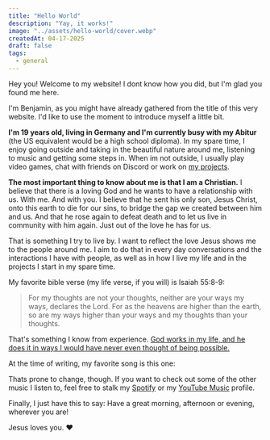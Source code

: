 ```yaml
---
title: "Hello World"
description: "Yay, it works!"
image: "../assets/hello-world/cover.webp"
createdAt: 04-17-2025
draft: false
tags:
  - general
---
```


Hey you! Welcome to my website! I dont know how you did, but I'm glad you found me here.

I'm Benjamin, as you might have already gathered from the title of this very website. I'd like to use the moment to introduce myself a little bit.

**I'm 19 years old, living in Germany and I'm currently busy with my Abitur** (the US equivalent would be a high school diploma).
In my spare time, I enjoy going outside and taking in the beautiful nature around me, listening to music and getting some steps in. 
When im not outside, I usually play video games, chat with friends on Discord or work on [my projects](/projects/).

**The most important thing to know about me is that I am a Christian.** I believe that there is a loving God and he wants to have a relationship with us. With me. And with you.
I believe that he sent his only son, Jesus Christ, onto this earth to die for our sins, to bridge the gap we created between him and us. And that he rose again to defeat death and to let us live in community with him again.
Just out of the love he has for us.

That is something I try to live by. I want to reflect the love Jesus shows me to the people around me. 
I aim to do that in every day conversations and the interactions I have with people, as well as in how I live my life and in the projects I start in my spare time.

My favorite bible verse (my life verse, if you will) is Isaiah 55:8-9:
> For my thoughts are not your thoughts, neither are your ways my ways, declares the Lord. For as the heavens are higher than the earth, so are my ways higher than your ways and my thoughts than your thoughts.

That's something I know from experience. [God works in my life, and he does it in ways I would have never even thought of being possible.](https://www.youtube.com/watch?v=Ol4Lj4vpzLs)

At the time of writing, my favorite song is this one:

<YouTube id="ffVc30ydP8w" />

Thats prone to change, though. If you want to check out some of the other music I listen to, feel free to stalk my [Spotify](https://open.spotify.com/user/6b4663f8x9uqhx0dhhq4hh00q) or my [YouTube Music](https://music.youtube.com/@bennihtm) profile.

Finally, I just have this to say:
Have a great morning, afternoon or evening, wherever you are!

Jesus loves you. ❤️